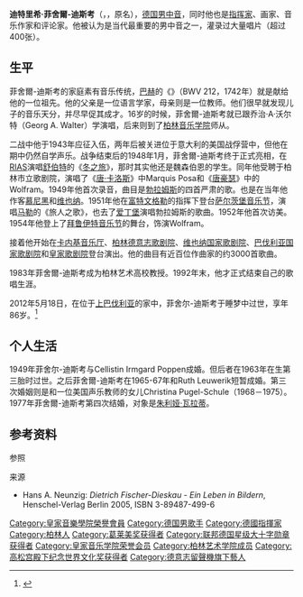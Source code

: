 {{Multiple issues|
{{Expand language|en|time=2022-04-20T16:47:56+00:00}}
{{Refimprove|time=2022-04-20T16:48:13+00:00}}
}}
{{noteTA
|G1=Music
|1=zh-hant:費雪迪斯考; zh-hans:菲舍尔-迪斯考;
}}
{{Infobox musical artist
| name            = 迪特里希·菲舍尔-迪斯考<br>Dietrich Fischer-Dieskau
| birth_name      = {{lang|de|Dietrich Fischer von Dieskau}}
| native_name     =
| native_name_lang=
| Background      = 男歌手
| image           = Dietrich Fischer-Dieskau.jpg
| image_size      =
| caption         = 
| nationality     = 
| birth_date      = {{birth date|1925|5|28}}
| birth_place     = {{flag|魏玛共和国}}[[柏林|柏林]]
| death_date      = {{death date and age|2012|5|18|1925|5|28}}
| death_place     = {{flag|德国}}[[上巴伐利亚行政区|上巴伐利亚]]{{le|贝格 (上巴伐利亚)|Berg, Upper Bavaria|贝格}}
| death_cause     = 
| resting_place   = 
| alma_mater      = [[柏林艺术大学|柏林音乐学院]]
| Instrument      = 
| Genre           = [[歌剧|歌剧]]，[[艺术歌曲|艺术歌曲]]
| Occupation      = 歌剧/抒情[[男中音|男中音]]歌手，[[指挥家|指挥家]]，画家，音乐评论家
| Years_active    = 1947–1992
| Label           = 
| related_group   = 
| spouse          = 
| children        = 
| signature       = 
| URL             = 
}}
'''迪特里希·菲舍爾-迪斯考'''（{{lang-de|'''Dietrich Fischer-Dieskau'''}}，{{bd|1925年|5月28日|2012年|5月18日|catIdx=Fischer-Dieskau}}，原名{{lang|de|'''Dietrich Fischer von Dieskau'''}}），[[德国|德国]][[男中音|男中音]]，同时他也是[[指挥家|指挥家]]、画家、音乐作家和评论家。他被认为是当代最重要的男中音之一，灌录过大量唱片（超过400张）。

== 生平 ==
菲舍爾-迪斯考的家庭素有音乐传统，[[巴赫|巴赫]]的《{{Le|农民康塔塔|Mer hahn en neue Oberkeet, BWV 212}}》（BWV 212，1742年）就是献给他的一位祖先。他的父亲是一位语言学家，母亲则是一位教师。他们很早就发现儿子的音乐天分，并尽早促其成才。16岁的时候，菲舍爾-迪斯考就已跟乔治·A·沃尔特（Georg A. Walter）学演唱，后来则到了[[柏林艺术大学|柏林音乐学院]]师从{{Le|赫尔曼·魏森伯恩|Hermann Weißenborn}}。

二战中他于1943年应征入伍，两年后被关进位于意大利的美国战俘营中，但他在期中仍然自学声乐。战争结束后的1948年1月，菲舍爾-迪斯考终于正式亮相，在[[RIAS|RIAS]]演唱[[舒伯特|舒伯特]]的《[[冬之旅|冬之旅]]》，那时其实他还是魏森伯恩的学生。同年他受聘于柏林市立歌剧院，演唱了《[[唐·卡洛|唐·卡洛斯]]》中Marquis Posa和《[[唐懷瑟_(歌劇)|唐豪瑟]]》中的Wolfram。1949年他首次录音，曲目是[[勃拉姆斯|勃拉姆斯]]的四首严肃的歌。也是在当年他作客[[慕尼黑|慕尼黑]]和[[维也纳|维也纳]]。1951年他在[[富特文格勒|富特文格勒]]的指挥下登台[[萨尔茨堡音乐节|萨尔茨堡音乐节]]，演唱[[古斯塔夫·馬勒|马勒]]的《旅人之歌》，也去了[[爱丁堡|爱丁堡]]演唱勃拉姆斯的歌曲。1952年他首次访美。1954年他登上了[[拜鲁伊特音乐节|拜鲁伊特音乐节]]的舞台，饰演Wolfram。

接着他开始在[[卡内基音乐厅|卡内基音乐厅]]、[[柏林德意志歌剧院|柏林德意志歌剧院]]、[[维也纳国家歌剧院|维也纳国家歌剧院]]、[[巴伐利亚国家歌剧院|巴伐利亚国家歌剧院]]和[[皇家歌剧院|皇家歌剧院]]登台演出。他的曲目有近百位作曲家的约3000首歌曲。

1983年菲舍爾-迪斯考成为柏林艺术高校教授。1992年末，他才正式结束自己的歌唱生涯。

2012年5月18日，在位于[[上巴伐利亚行政区|上巴伐利亚]]{{le|贝格 (上巴伐利亚)|Berg, Upper Bavaria|贝格}}的家中，菲舍尔-迪斯考于睡梦中过世，享年86岁。<ref>{{cite news|title=Sänger Dietrich Fischer-Dieskau gestorben|url=http://orf.at/stories/2121077|publisher=ORF|date=2012-05-18|access-date=2012-05-18|language=de}}</ref>

== 个人生活 ==
1949年菲舍尔-迪斯考与Cellistin Irmgard Poppen成婚。但后者在1963年在生第三胎时过世。之后菲舍爾-迪斯考在1965-67年和Ruth Leuwerik短暂成婚。第三次婚姻则是和一位美国声乐教师的女儿Christina Pugel-Schule（1968－1975）。1977年菲舍爾-迪斯考第四次结婚，对象是[[朱利娅·瓦拉蒂|朱利娅·瓦拉蒂]]。

== 参考资料 ==
;参照
{{Reflist}}
;来源
*Hans A. Neunzig: ''Dietrich Fischer-Dieskau - Ein Leben in Bildern'', Henschel-Verlag Berlin 2005, ISBN 3-89487-499-6

{{高松宫殿下纪念世界文化奖获得者|music}}

{{Authority control}}

{{DEFAULTSORT:Fischer-Dieskau, Dietrich}}
[[Category:皇家音樂學院榮譽會員|Category:皇家音樂學院榮譽會員]]
[[Category:德国男歌手|Category:德国男歌手]]
[[Category:德國指揮家|Category:德國指揮家]]
[[Category:柏林人|Category:柏林人]]
[[Category:葛莱美奖获得者|Category:葛莱美奖获得者]]
[[Category:联邦德国星级大十字勋章获得者|Category:联邦德国星级大十字勋章获得者]]
[[Category:皇家音乐学院荣誉会员|Category:皇家音乐学院荣誉会员]]
[[Category:柏林艺术学院成员|Category:柏林艺术学院成员]]
[[Category:高松宫殿下纪念世界文化奖获得者|Category:高松宫殿下纪念世界文化奖获得者]]
[[Category:德意志留聲機旗下藝人|Category:德意志留聲機旗下藝人]]